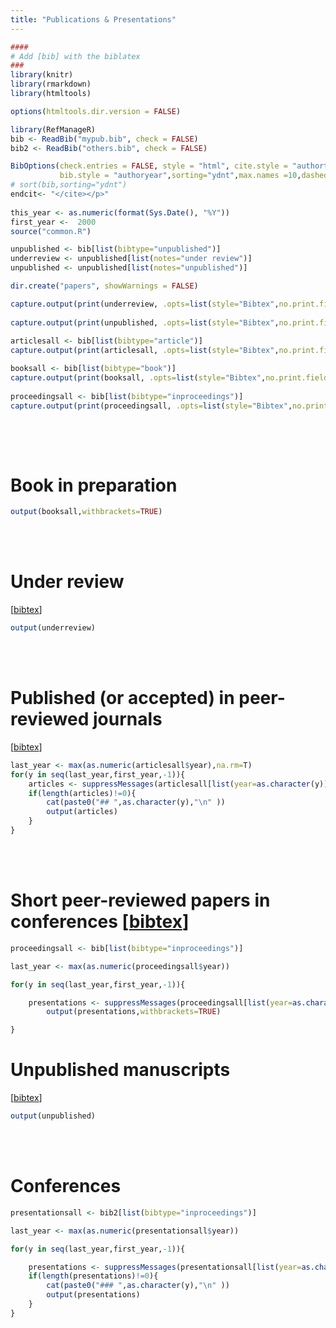 ```yaml
---
title: "Publications & Presentations"
---
```




```r
####
# Add [bib] with the biblatex
###
library(knitr)
library(rmarkdown)
library(htmltools)

options(htmltools.dir.version = FALSE)

library(RefManageR)
bib <- ReadBib("mypub.bib", check = FALSE)
bib2 <- ReadBib("others.bib", check = FALSE)

BibOptions(check.entries = FALSE, style = "html", cite.style = "authortitle",
           bib.style = "authoryear",sorting="ydnt",max.names =10,dashed=FALSE)
# sort(bib,sorting="ydnt")
endcit<- "</cite></p>"
 
this_year <- as.numeric(format(Sys.Date(), "%Y"))
first_year <-  2000
source("common.R")

unpublished <- bib[list(bibtype="unpublished")]
underreview <- unpublished[list(notes="under review")]
unpublished <- unpublished[list(notes="unpublished")]

dir.create("papers", showWarnings = FALSE)

capture.output(print(underreview, .opts=list(style="Bibtex",no.print.fields=c("customa","customb","customc"))) ,file="papers/underreview")
 
capture.output(print(unpublished, .opts=list(style="Bibtex",no.print.fields=c("customa","customb","customc"))) ,file="papers/unpublished.bib")
 
articlesall <- bib[list(bibtype="article")]
capture.output(print(articlesall, .opts=list(style="Bibtex",no.print.fields=c("customa","customb","customc"))) ,file="papers/published.bib")

booksall <- bib[list(bibtype="book")]
capture.output(print(booksall, .opts=list(style="Bibtex",no.print.fields=c("customa","customb","customc"))) ,file="papers/published.bib")
 
proceedingsall <- bib[list(bibtype="inproceedings")]
capture.output(print(proceedingsall, .opts=list(style="Bibtex",no.print.fields=c("customa","customb","customc"))) ,file="papers/proceedings.bib")
 
```
<br/>
<br/>

# Book in preparation

```r
output(booksall,withbrackets=TRUE) 
```
<br/>
<br/>

# Under review
[[bibtex](papers/underreview)]

```r
output(underreview) 
```
<br/>
<br/>


# Published (or accepted) in peer-reviewed journals
[[bibtex](papers/published.bib)]

```r
last_year <- max(as.numeric(articlesall$year),na.rm=T)
for(y in seq(last_year,first_year,-1)){
    articles <- suppressMessages(articlesall[list(year=as.character(y))])
    if(length(articles)!=0){    
        cat(paste0("## ",as.character(y),"\n" )) 
        output(articles)  
    }
}    
```
<br/>
<br/>

# Short peer-reviewed papers in conferences [[bibtex](papers/proceedings.bib)]


```r
proceedingsall <- bib[list(bibtype="inproceedings")]

last_year <- max(as.numeric(proceedingsall$year))

for(y in seq(last_year,first_year,-1)){

    presentations <- suppressMessages(proceedingsall[list(year=as.character(y))])
        output(presentations,withbrackets=TRUE)

}
```

# Unpublished manuscripts
[[bibtex](papers/unpublished.bib)]

```r
output(unpublished) 
```
<br/>
<br/>


# Conferences

```r
presentationsall <- bib2[list(bibtype="inproceedings")]

last_year <- max(as.numeric(presentationsall$year))

for(y in seq(last_year,first_year,-1)){

    presentations <- suppressMessages(presentationsall[list(year=as.character(y))])
    if(length(presentations)!=0){    
        cat(paste0("### ",as.character(y),"\n" ))  
        output(presentations)
    }
}
```
